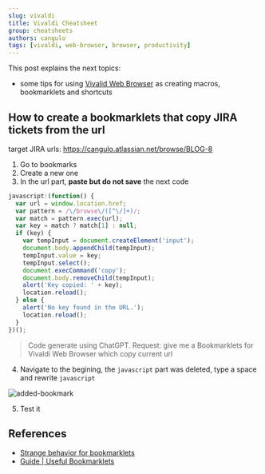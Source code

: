 ```yaml
---
slug: vivaldi
title: Vivaldi Cheatsheet
group: cheatsheets
authors: cangulo
tags: [vivaldi, web-browser, browser, productivity]
---
```


This post explains the next topics:
* some tips for using [Vivalid Web Browser](https://vivaldi.com) as creating macros, bookmarklets and shortcuts

<!--truncate-->

## How to create a bookmarklets that copy JIRA tickets from the url

target JIRA urls: https://cangulo.atlassian.net/browse/BLOG-8

1. Go to bookmarks
2. Create a new one
3. In the url part, **paste but do not save** the next code


```javascript
javascript:(function() {
  var url = window.location.href;
  var pattern = /\/browse\/([^\/]+)/;
  var match = pattern.exec(url);
  var key = match ? match[1] : null;
  if (key) {
    var tempInput = document.createElement('input');
    document.body.appendChild(tempInput);
    tempInput.value = key;
    tempInput.select();
    document.execCommand('copy');
    document.body.removeChild(tempInput);
    alert('Key copied: ' + key);
    location.reload();
  } else {
    alert('No key found in the URL.');
    location.reload();
  }
})();
```
> Code generate using ChatGPT. Request: give me a  Bookmarklets for Vivaldi Web Browser which copy current url

4. Navigate to the begining, the `javascript` part was deleted, type a space and rewrite `javascript`

![added-bookmark](added-bookmark.gif)

5. Test it

## References

* [Strange behavior for bookmarklets](https://forum.vivaldi.net/topic/84388/strange-behavior-for-bookmarklets)
* [Guide | Useful Bookmarklets](https://forum.vivaldi.net/topic/54337/guide-useful-bookmarklets)
